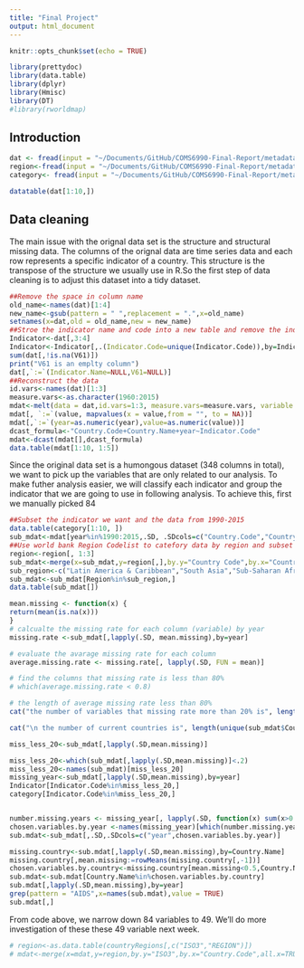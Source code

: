 ```yaml
---
title: "Final Project"
output: html_document
---
```


```r
knitr::opts_chunk$set(echo = TRUE)
```


```r
library(prettydoc)
library(data.table)
library(dplyr)
library(Hmisc)
library(DT)
#library(rworldmap)
```

## Introduction


```r

dat <- fread(input = "~/Documents/GitHub/COMS6990-Final-Report/metadata/data.csv", verbose = FALSE)
region<-fread(input = "~/Documents/GitHub/COMS6990-Final-Report/metadata/Metadata_Country_API_SH.HIV.INCD.ZS_DS2_en_csv_v2.csv", verbose = FALSE)
category<- fread(input = "~/Documents/GitHub/COMS6990-Final-Report/metadata/Category.csv", verbose = FALSE)

datatable(dat[1:10,])

```

## Data cleaning

The main issue with the orignal data set is the structure and structural missing data. The columns of the orignal data are time series data and each row represents a specific indicator of a country. This structure is the transpose of the structure we usually use in R.So the first step of data cleaning is to adjust this dataset into a tidy dataset.

```r
##Remove the space in column name
old_name<-names(dat)[1:4]
new_name<-gsub(pattern = " ",replacement = ".",x=old_name)
setnames(x=dat,old = old_name,new = new_name)
##Stroe the indicator name and code into a new table and remove the indicator name from the original dataset.
Indicator<-dat[,3:4]
Indicator<-Indicator[,.(Indicator.Code=unique(Indicator.Code)),by=Indicator.Name]
sum(dat[,!is.na(V61)])
print("V61 is an emplty column")
dat[,`:=`(Indicator.Name=NULL,V61=NULL)]
##Reconstruct the data 
id.vars<-names(dat)[1:3]
measure.vars<-as.character(1960:2015)
mdat<-melt(data = dat,id.vars=1:3, measure.vars=measure.vars, variable.name = "year",variable.factor = FALSE)
mdat[, `:=`(value, mapvalues(x = value,from = "", to = NA))]
mdat[,`:=`(year=as.numeric(year),value=as.numeric(value))]
dcast_formula<-"Country.Code+Country.Name+year~Indicator.Code"
mdat<-dcast(mdat[],dcast_formula)
data.table(mdat[1:10, 1:5])

```

Since the original data set is a humongous dataset (348 columns in total), we want to pick up the variables that are only related to our analysis. To make futher analysis easier, we will classify each indicator and group the indicator that we are going to use in following analysis. To achieve this, first we manually picked 84
```r
##Subset the indicator we want and the data from 1990-2015
data.table(category[1:10, ])
sub_mdat<-mdat[year%in%1990:2015,.SD, .SDcols=c("Country.Code","Country.Name","year", unique(category$`Indicator.Code`))]
##Use world bank Region Codelist to catefory data by region and subset only the region we want
region<-region[, 1:3]
sub_mdat<-merge(x=sub_mdat,y=region[,],by.y="Country Code",by.x="Country.Code",all.x=TRUE)
sub_region<-c("Latin America & Caribbean","South Asia","Sub-Saharan Africa","Middle East & North Africa")
sub_mdat<-sub_mdat[Region%in%sub_region,]
data.table(sub_mdat[])
```


```r
mean.missing <- function(x) {
return(mean(is.na(x)))
}
# calcualte the missing rate for each column (variable) by year
missing.rate <-sub_mdat[,lapply(.SD, mean.missing),by=year]

# evaluate the avarage missing rate for each column
average.missing.rate <- missing.rate[, lapply(.SD, FUN = mean)]

# find the columns that missing rate is less than 80%
# which(average.missing.rate < 0.8)

# the length of average missing rate less than 80%
cat("the number of variables that missing rate more than 20% is", length(which(average.missing.rate < 0.2)))

cat("\n the number of current countries is", length(unique(sub_mdat$Country.Name)))

miss_less_20<-sub_mdat[,lapply(.SD,mean.missing)]

miss_less_20<-which(sub_mdat[,lapply(.SD,mean.missing)]<.2)
miss_less_20<-names(sub_mdat)[miss_less_20]
missing_year<-sub_mdat[,lapply(.SD,mean.missing),by=year]
Indicator[Indicator.Code%in%miss_less_20,]
category[Indicator.Code%in%miss_less_20,]


number.missing.years <- missing_year[, lapply(.SD, function(x) sum(x>0.7))]
chosen.variables.by.year <-names(missing_year)[which(number.missing.years<24)]
sub.mdat<-sub_mdat[,.SD,.SDcols=c("year",chosen.variables.by.year)]

missing.country<-sub.mdat[,lapply(.SD,mean.missing),by=Country.Name]
missing.country[,mean.missing:=rowMeans(missing.country[,-1])]
chosen.variables.by.country<-missing.country[mean.missing<0.5,Country.Name]
sub.mdat<-sub.mdat[Country.Name%in%chosen.variables.by.country]
sub.mdat[,lapply(.SD,mean.missing),by=year]
grep(pattern = "AIDS",x=names(sub.mdat),value = TRUE)
sub.mdat[,]
```
From code above, we narrow down 84 variables to 49. We'll do more investigation of these these 49 variable next week.
```r
# region<-as.data.table(countryRegions[,c("ISO3","REGION")])
# mdat<-merge(x=mdat,y=region,by.y="ISO3",by.x="Country.Code",all.x=TRUE)
```


